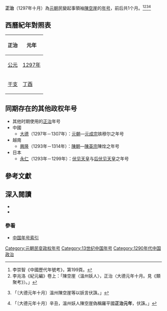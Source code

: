 {{Eranamebox|年号=正治
|起讫时间= 1297年十月
|政权= 羅平國
|帝王= [[陳空崖|陳空崖]]
|历时= 1个月
|timeline= <timeline>
ImageSize  = width:200 height:50
PlotArea   = width:180 height:30 left:10 bottom:20
TimeAxis   = orientation:horizontal
DateFormat = yyyy
Period     = from:1271 till:1368
AlignBars  = early
ScaleMajor = increment:20 start:1271
Colors =
  id:canvas value:rgb(1,1,0.85)
BackgroundColors = canvas:canvas
PlotData =
  width:15 color:black
  bar:era from:start till:end
  bar:era from:1297 till:1297 color:red
</timeline>
|说明= <span style="color: red">正治</span>在'''元朝'''时期的位置。
}}
'''正治'''（1297年十月）為[[元朝|元朝]]民變起事領袖[[陳空崖|陳空崖]]的[[年号|年号]]，前后共1个月。<ref>李崇智《中國歷代年號考》，第199頁。</ref><ref>李兆洛《紀元編》卷上：「陳空崖〈溫州妖人〉，正治〈大德元年十月。見《類聚考》〉。」</ref><ref name="元史">{{cite wikisource|title=元史本紀第十九成宗二|author=|date=|first=|last=[[宋濂|宋濂]]|authorlink=|coauthors=|wslanguage=zh|wslink=元史/卷019}}「〔大德元年十月〕溫州陳空崖等以妖言伏誅。」</ref><ref>{{cite wikisource|title=新元史本紀第十三成宗上|author=|date=|first=|last=[[柯劭忞|柯劭忞]]|authorlink=|coauthors=|wslanguage=zh|wslink=新元史/卷013}}「〔大德元年十月〕辛丑，溫州妖人陳空崖偽稱羅平國'''正治元年'''，伏誅。」</ref>

==西曆紀年對照表==
{| class="wikitable"  style="text-align:center;"
!正治!!元年
|-
![[公元|公元]]
|[[1297年|1297年]]
|-
![[干支|干支]]
|[[丁酉|丁酉]] 
|}

==同期存在的其他政权年号==
*其他时期使用的[[正治|正治]]年号
*中國
**[[大德_(元朝)|大德]]（1297年－1307年）：[[元朝|元朝]]—[[元成宗|元成宗]]铁穆尔之年号
*越南
**[[興隆_(越南)|興隆]]（1293年－1314年）：[[陳朝_(越南)|陳朝]]—[[陳英宗|陳英宗]]陳烇之年号
*日本
**[[永仁_(日本)|永仁]]（1293年－1299年）：[[伏见天皇|伏见天皇]]与[[后伏见天皇|后伏见天皇]]之年号

==參考文獻==
{{Reflist}}

==深入閱讀==
<div>
*{{Cite book|author=[[李崇智|李崇智]]|title=中國歷代年號考|format=|url=|date=2004年12月|publisher=中華書局|location=北京|id=ISBN 7101025129}}
*{{Cite book|author=[[鄧洪波|鄧洪波]]|title=東亞歷史年表|format=pdf|url=http://www.eastasia.ntu.edu.tw/chinese/05_a04.htm|date=2005年3月|publisher=國立臺灣大學東亞經典與文化研究計劃|location=臺北|id=ISBN 9789860005189|access-date=2021-12-05|archive-date=2007-08-25|archive-url=https://web.archive.org/web/20070825002742/http://www.eastasia.ntu.edu.tw/chinese/05_a04.htm|dead-url=yes}}
</div>

===參看===
*[[中国年号列表#元朝|中国年号索引]]

{{元朝年號}}

[[Category:元朝民变政权年号|Category:元朝民变政权年号]]
[[Category:13世纪中国年号|Category:13世纪中国年号]]
[[Category:1290年代中国政治|Category:1290年代中国政治]]